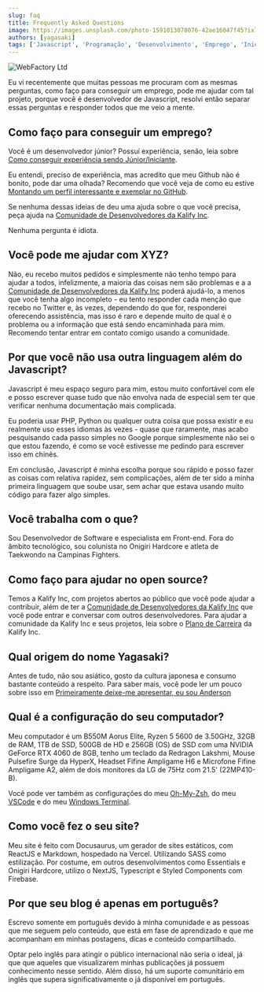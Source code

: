 ```yaml
---
slug: faq
title: Frequently Asked Questions
image: https://images.unsplash.com/photo-1591013078076-42ae16047f45?ixlib=rb-4.0.3&ixid=M3wxMjA3fDB8MHxwaG90by1wYWdlfHx8fGVufDB8fHx8fA%3D%3D&auto=format&fit=crop&w=1470&q=80
authors: [yagasaki]
tags: ['Javascript', 'Programação', 'Desenvolvimento', 'Emprego', 'Iniciante']
---
```


![](https://images.unsplash.com/photo-1591013078076-42ae16047f45?ixlib=rb-4.0.3&ixid=M3wxMjA3fDB8MHxwaG90by1wYWdlfHx8fGVufDB8fHx8fA%3D%3D&auto=format&fit=crop&w=1470&q=80 "WebFactory Ltd")

Eu vi recentemente que muitas pessoas me procuram com as mesmas perguntas, como faço para conseguir um emprego, pode me ajudar 
com tal projeto, porque você é desenvolvedor de Javascript, resolvi então separar essas perguntas e responder todos que me veio a mente.

## Como faço para conseguir um emprego?

Você é um desenvolvedor júnior? Possuí experiência, senão, leia sobre [Como conseguir experiência sendo Júnior/Iniciante](https://yagasaki.dev/blog/como-conseguir-experiencia-sendo-junior-iniciante). 

Eu entendi, preciso de experiência, mas acredito que meu Github não é 
bonito, pode dar uma olhada? Recomendo que você veja de como eu estive 
[Montando um perfil interessante e exemplar no GitHub](https://yagasaki.dev/blog/montando-um-perfil-interessante-e-exemplar-no-github). 

Se nenhuma dessas ideias de deu uma ajuda sobre o que você precisa, peça ajuda na [Comunidade de Desenvolvedores da Kalify Inc](https://discord.gg/jhSepmE7nN?ref=yagasaki.dev/blog).

Nenhuma pergunta é idiota.

## Você pode me ajudar com XYZ?

Não, eu recebo muitos pedidos e simplesmente não tenho tempo para ajudar a todos, infelizmente, a maioria das coisas nem são 
problemas e a a [Comunidade de Desenvolvedores da Kalify Inc](https://discord.gg/jhSepmE7nN) poderá ajudá-lo, a menos que você 
tenha algo incompleto - eu tento responder cada menção que recebo no Twitter e, às vezes, dependendo do que for, responderei 
oferecendo assistência, mas isso é raro e depende muito de qual é o problema ou a informação que está sendo encaminhada para mim. 
Recomendo tentar entrar em contato comigo usando a comunidade.

## Por que você não usa outra linguagem além do Javascript?

Javascript é meu espaço seguro para mim, estou muito confortável com ele e posso escrever quase tudo que não envolva nada de 
especial sem ter que verificar nenhuma documentação mais complicada.

Eu poderia usar PHP, Python ou qualquer outra coisa que possa existir e eu realmente uso esses idiomas às vezes - quase que 
raramente, mas acabo pesquisando cada passo simples no Google porque simplesmente não sei o que estou fazendo, é como se você 
estivesse me pedindo para escrever isso em chinês.

Em conclusão, Javascript é minha escolha porque sou rápido e posso fazer as coisas com relativa rapidez, sem complicações, além de
 ter sido a minha primeira linguagem que soube usar, sem achar que estava usando muito código para fazer algo simples.

## Você trabalha com o que?

Sou Desenvolvedor de Software e especialista em Front-end. Fora do âmbito tecnológico, sou colunista no Onigiri Hardcore e atleta 
de Taekwondo na Campinas Fighters.

## Como faço para ajudar no open source?

Temos a Kalify Inc, com projetos abertos ao público que você pode ajudar a contribuir, além de ter a 
[Comunidade de Desenvolvedores da Kalify Inc](https://discord.gg/jhSepmE7nN?ref=yagasaki.dev/blog) que você pode entrar e conversar com outros 
desenvolvedores. Para ajudar a comunidade da Kalify Inc e seus projetos, 
leia sobre o [Plano de Carreira](https://kalify.vercel.app/#career) da Kalify Inc.

## Qual origem do nome Yagasaki?

Antes de tudo, não sou asiático, gosto da cultura japonesa e consumo bastante conteúdo a respeito. Para saber mais, você pode ler 
um pouco sobre isso em [Primeiramente deixe-me apresentar, eu sou Anderson](https://yagasaki.dev/blog/primeiramente-deixe-me-apresentar-eu-sou-anderson)

## Qual é a configuração do seu computador?

Meu computador é um B550M Aorus Elite, Ryzen 5 5600 de 3.50GHz, 32GB de RAM, 1TB de SSD, 500GB de HD e 256GB (OS) de SSD com uma 
NVIDIA GeForce RTX 4060 de 8GB, tenho um teclado da Redragon Lakshmi, Mouse Pulsefire Surge da HyperX, Headset Fifine Ampligame H6
 e Microfone Fifine Ampligame A2, além de dois monitores da LG de 75Hz com 21.5' (22MP410-B).

Você pode ver também as configurações do meu [Oh-My-Zsh](https://gist.github.com/Yagasaki7K/3a1796fc99989b882bbf80f897edf97a), do meu 
[VSCode](https://gist.github.com/Yagasaki7K/7a908b1907714d936d21a568d1f83258) e do meu [Windows Terminal](https://gist.github.com/Yagasaki7K/9f058ea8ff2c2cee51ad9b32d3f844f9).

## Como você fez o seu site?

Meu site é feito com Docusaurus, um gerador de sites estáticos, com ReactJS e Markdown, hospedado na Vercel. Utilizando SASS como 
estilização. Por costume, em outros desenvolvimentos como Essentials e Onigiri Hardcore, utilizo o NextJS, Typescript e Styled 
Components com Firebase.

## Por que seu blog é apenas em português?

Escrevo somente em português devido à minha comunidade e as pessoas que me seguem pelo conteúdo, que está em fase de aprendizado e 
que me acompanham em minhas postagens, dicas e conteúdo compartilhado. 

Optar pelo inglês para atingir o público internacional
não seria o ideal, já que que aqueles que visualizarem minhas publicações já possuem conhecimento nesse sentido. Além disso, há um
 suporte comunitário em inglês que supera significativamente o já disponível em português.